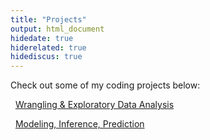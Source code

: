 ```yaml
---
title: "Projects"
output: html_document
hidedate: true
hiderelated: true
hidediscus: true
---
```


Check out some of my coding projects below:


<i class="fa fa-signal"></i> &nbsp; [Wrangling & Exploratory Data Analysis](/project/project1.Rmd)

<i class="fa fa-line-chart"></i> &nbsp; [Modeling, Inference, Prediction](/project/project2.Rmd)

<!--
<i class="fa fa-pie-chart"></i> 
<i class="fa fa-tasks"></i> 
-->
